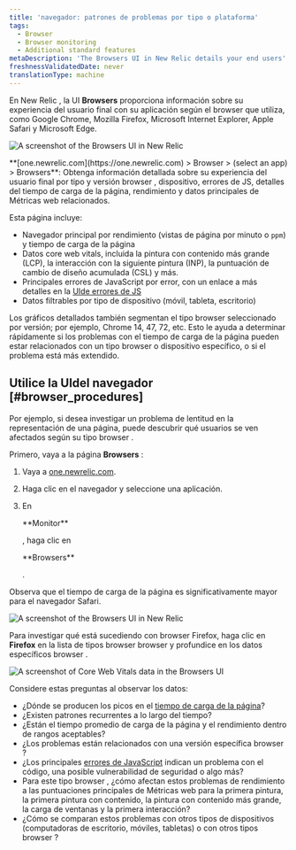 ```yaml
---
title: 'navegador: patrones de problemas por tipo o plataforma'
tags:
  - Browser
  - Browser monitoring
  - Additional standard features
metaDescription: 'The Browsers UI in New Relic details your end users'' experience with your app by type (Chrome, Edge, Safari, etc.) and platform (mobile, tablet, desktop).'
freshnessValidatedDate: never
translationType: machine
---
```


En New Relic <InlinePopover type="browser"/>, la UI <DNT>**Browsers**</DNT> proporciona información sobre su experiencia del usuario final con su aplicación según el browser que utiliza, como Google Chrome, Mozilla Firefox, Microsoft Internet Explorer, Apple Safari y Microsoft Edge.

<img
  title="Browsers UI"
  alt="A screenshot of the Browsers UI in New Relic"
  src="/images/browser_screenshot-full_browsers-ui.webp"
/>

<figcaption>
  <DNT>**[one.newrelic.com](https://one.newrelic.com) > Browser > (select an app) > Browsers**</DNT>: Obtenga información detallada sobre su experiencia del usuario final por tipo y versión browser , dispositivo, errores de JS, detalles del tiempo de carga de la página, rendimiento y datos principales de Métricas web relacionados.
</figcaption>

Esta página incluye:

* Navegador principal por rendimiento (vistas de página por minuto o `ppm`) y tiempo de carga de la página
* Datos core web vitals, incluida la pintura con contenido más grande (LCP), la interacción con la siguiente pintura (INP), la puntuación de cambio de diseño acumulada (CSL) y más.
* Principales errores de JavaScript por error, con un enlace a más detalles en la [UIde errores de JS](/docs/browser/new-relic-browser/browser-pro-features/javascript-errors-page-detect-analyze-errors/)
* Datos filtrables por tipo de dispositivo (móvil, tableta, escritorio)

Los gráficos detallados también segmentan el tipo browser seleccionado por versión; por ejemplo, Chrome 14, 47, 72, etc. Esto le ayuda a determinar rápidamente si los problemas con el tiempo de carga de la página pueden estar relacionados con un tipo browser o dispositivo específico, o si el problema está más extendido.

## Utilice la UIdel navegador [#browser_procedures]

Por ejemplo, si desea investigar un problema de lentitud en la representación de una página, puede descubrir qué usuarios se ven afectados según su tipo browser .

Primero, vaya a la página <DNT>**Browsers**</DNT> :

1. Vaya a [one.newrelic.com](https://one.newrelic.com).

2. Haga clic en el navegador y seleccione una aplicación.

3. En

   <DNT>
     **Monitor**
   </DNT>

   , haga clic en

   <DNT>
     **Browsers**
   </DNT>

   .

Observa que el tiempo de carga de la página es significativamente mayor para el navegador Safari.

<img
  title="Browsers UI"
  alt="A screenshot of the Browsers UI in New Relic"
  src="/images/browser_screenshot-full_browser-load-time.webp"
/>

Para investigar qué está sucediendo con browser Firefox, haga clic en <DNT>**Firefox**</DNT> en la lista de tipos browser browser y profundice en los datos específicos browser .

<img
  title="Core Web Vitals data in the Browsers UI"
  alt="A screenshot of Core Web Vitals data in the Browsers UI"
  src="/images/browser_screenshot-full_chrome-example.webp"
/>

Considere estas preguntas al observar los datos:

* ¿Dónde se producen los picos en el [tiempo de carga de la página](/docs/browser/new-relic-browser/page-load-timing-resources/page-load-timing-process)?
* ¿Existen patrones recurrentes a lo largo del tiempo?
* ¿Están el tiempo promedio de carga de la página y el rendimiento dentro de rangos aceptables?
* ¿Los problemas están relacionados con una versión específica browser ?
* ¿Los principales [errores de JavaScript](/docs/browser/new-relic-browser/browser-pro-features/javascript-errors-page-detect-analyze-errors/) indican un problema con el código, una posible vulnerabilidad de seguridad o algo más?
* Para este tipo browser , ¿cómo afectan estos problemas de rendimiento a las puntuaciones principales de Métricas web para la primera pintura, la primera pintura con contenido, la pintura con contenido más grande, la carga de ventanas y la primera interacción?
* ¿Cómo se comparan estos problemas con otros tipos de dispositivos (computadoras de escritorio, móviles, tabletas) o con otros tipos browser ?
